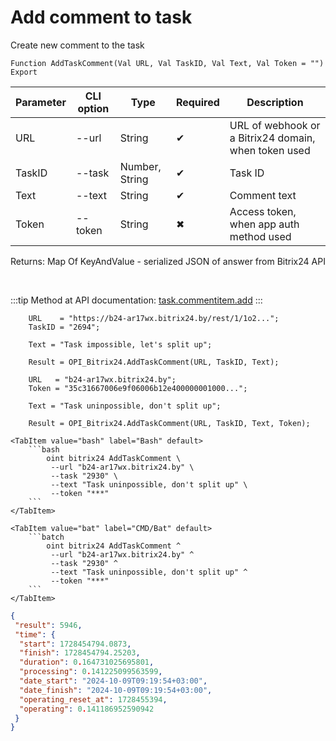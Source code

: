 ﻿---
sidebar_position: 3
---


# Add comment to task
 Create new comment to the task



`Function AddTaskComment(Val URL, Val TaskID, Val Text, Val Token = "") Export`

  | Parameter | CLI option | Type | Required | Description |
  |-|-|-|-|-|
  | URL | --url | String | &#x2714; | URL of webhook or a Bitrix24 domain, when token used |
  | TaskID | --task | Number, String | &#x2714; | Task ID |
  | Text | --text | String | &#x2714; | Comment text |
  | Token | --token | String | &#x2716; | Access token, when app auth method used |

  
  Returns:  Map Of KeyAndValue - serialized JSON of answer from Bitrix24 API

<br/>

:::tip
Method at API documentation: [task.commentitem.add](https://dev.1c-bitrix.ru/rest_help/tasks/task/commentitem/add.php)
:::
<br/>


```bsl title="1C:Enterprise/OneScript code example"
    URL    = "https://b24-ar17wx.bitrix24.by/rest/1/1o2...";
    TaskID = "2694";

    Text = "Task impossible, let's split up";

    Result = OPI_Bitrix24.AddTaskComment(URL, TaskID, Text);

    URL   = "b24-ar17wx.bitrix24.by";
    Token = "35c31667006e9f06006b12e400000001000...";

    Text = "Task uninpossible, don't split up";

    Result = OPI_Bitrix24.AddTaskComment(URL, TaskID, Text, Token);
```
 

 <Tabs>
  
    <TabItem value="bash" label="Bash" default>
        ```bash
            oint bitrix24 AddTaskComment \
             --url "b24-ar17wx.bitrix24.by" \
             --task "2930" \
             --text "Task uninpossible, don't split up" \
             --token "***"
        ```
    </TabItem>
  
    <TabItem value="bat" label="CMD/Bat" default>
        ```batch
            oint bitrix24 AddTaskComment ^
             --url "b24-ar17wx.bitrix24.by" ^
             --task "2930" ^
             --text "Task uninpossible, don't split up" ^
             --token "***"
        ```
    </TabItem>
</Tabs>


```json title="Result"
{
 "result": 5946,
 "time": {
  "start": 1728454794.0873,
  "finish": 1728454794.25203,
  "duration": 0.164731025695801,
  "processing": 0.141225099563599,
  "date_start": "2024-10-09T09:19:54+03:00",
  "date_finish": "2024-10-09T09:19:54+03:00",
  "operating_reset_at": 1728455394,
  "operating": 0.141186952590942
 }
}
```
